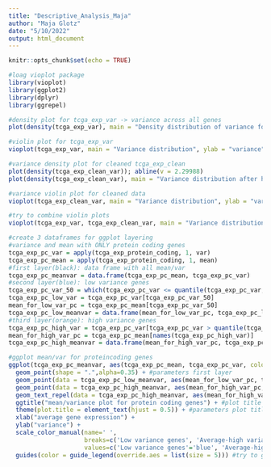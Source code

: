 ```yaml
---
title: "Descriptive_Analysis_Maja"
author: "Maja Glotz"
date: "5/10/2022"
output: html_document
---
```


```r
knitr::opts_chunk$set(echo = TRUE)
```

```r
#loag vioplot package
library(vioplot)
library(ggplot2)
library(dplyr)
library(ggrepel)
```


```r
#density plot for tcga_exp_var -> variance across all genes
plot(density(tcga_exp_var), main = "Density distribution of variance for all genes", xlab = "variance", ylab = "density"); abline(v= quantile(tcga_exp_var,0.5), col = "blue"); text(13, 0.2, "p50-quantile", col = "blue")

```


```r
#violin plot for tcga_exp_var
vioplot(tcga_exp_var, main = "Variance distribution", ylab = "variance"); abline(h = quantile(tcga_exp_var,0.5), col = "blue", lty = "dashed" ); text(1.42,17, "p50-quantile", col = "blue")
```

```r
#variance density plot for cleaned tcga_exp_clean
plot(density(tcga_exp_clean_var)); abline(v = 2.29988)
plot(density(tcga_exp_clean_var), main = "Variance distribution after high variance filtering", xlab = "variance", ylab = "density")
```

```r
#variance violin plot for cleaned data
vioplot(tcga_exp_clean_var, main = "Variance distribution", ylab = "variance"); abline(h = quantile(tcga_exp_var,0.5), col = "blue", lty = "dashed" ); text(1.42,17, "threshold", col = "blue")
```


```r
#try to combine violin plots
vioplot(tcga_exp_var, tcga_exp_clean_var, main = "Variance distribution", names = c("tcga_exp","tcga_exp_clean"), ylab = "variance"); abline(h = quantile(tcga_exp_var,0.5), col = "blue", lty = "dashed" ); text(1.5,68, "p50-quantile = threshold", col = "blue")
```


```r
#create 3 dataframes for ggplot layering
#variance and mean with ONLY protein coding genes
tcga_exp_pc_var = apply(tcga_exp_protein_coding, 1, var)
tcga_exp_pc_mean = apply(tcga_exp_protein_coding, 1, mean)
#first layer(black): data frame with all mean/var
tcga_exp_pc_meanvar = data.frame(tcga_exp_pc_mean, tcga_exp_pc_var)
#second layer(blue): low variance genes 
tcga_exp_pc_var_50 = which(tcga_exp_pc_var <= quantile(tcga_exp_pc_var,0.5))
tcga_exp_pc_low_var = tcga_exp_pc_var[tcga_exp_pc_var_50]
mean_for_low_var_pc = tcga_exp_pc_mean[tcga_exp_pc_var_50]
tcga_exp_pc_low_meanvar = data.frame(mean_for_low_var_pc, tcga_exp_pc_low_var)
#third layer(orange): high variance genes
tcga_exp_pc_high_var = tcga_exp_pc_var[tcga_exp_pc_var > quantile(tcga_exp_pc_var, 0.99)]
mean_for_high_var_pc = tcga_exp_pc_mean[names(tcga_exp_pc_high_var)]
tcga_exp_pc_high_meanvar = data.frame(mean_for_high_var_pc, tcga_exp_pc_high_var)
```

```r
#ggplot mean/var for proteincoding genes
ggplot(tcga_exp_pc_meanvar, aes(tcga_exp_pc_mean, tcga_exp_pc_var, color = 'Average-high variance genes')) + #first layer black points
  geom_point(shape = ".",alpha=0.35) + #parameters first layer
  geom_point(data = tcga_exp_pc_low_meanvar, aes(mean_for_low_var_pc, tcga_exp_pc_low_var, color = 'Low variance genes'), color = "blue", shape = ".", alpha=0.4)  + #low variance layer
  geom_point(data = tcga_exp_pc_high_meanvar, aes(mean_for_high_var_pc, tcga_exp_pc_high_var, color = 'Very high variance genes'), color = "orange", shape = ".") + #high variance layer
  geom_text_repel(data = tcga_exp_pc_high_meanvar, aes(mean_for_high_var_pc, tcga_exp_pc_high_var), label = row.names(tcga_exp_pc_high_meanvar), size = 2, show.legend = FALSE) + #label outliers without overlapping
  ggtitle("mean/variance plot for protein coding genes") + #plot title
  theme(plot.title = element_text(hjust = 0.5)) + #parameters plot title
  xlab("average gene expression") + 
  ylab("variance") + 
  scale_color_manual(name=' ',
                     breaks=c('Low variance genes', 'Average-high variance genes', 'Very high variance genes'),
                     values=c('Low variance genes'='blue', 'Average-high variance genes'='black', 'Very high variance genes'='orange')) + #legend
  guides(color = guide_legend(override.aes = list(size = 5))) #try to get bigger legend points
```

